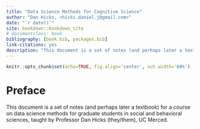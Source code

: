 ```yaml
--- 
title: "Data Science Methods for Cognitive Science"
author: "Dan Hicks, <hicks.daniel.j@gmail.com>"
date: "`r date()`"
site: bookdown::bookdown_site
# documentclass: book
bibliography: [book.bib, packages.bib]
link-citations: yes
description: "This document is a set of notes (and perhaps later a textbook) for a course on data science methods for graduate students in social and behavioral sciences."
---
```


```r
knitr::opts_chunk$set(echo=TRUE, fig.align='center', out.width='60%')
```

# Preface # {-} 

This document is a set of notes (and perhaps later a textbook) for a course on data science methods for graduate students in social and behavioral sciences, taught by Professor Dan Hicks (they/them), UC Merced. 



